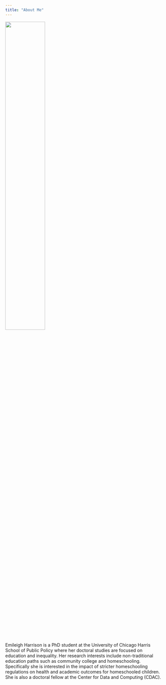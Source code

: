 ```yaml
---
title: "About Me"
---
```


<img src="emileighharrison.github.io/files/outdoor_headshot.JPG" style="width:50%">

Emileigh Harrison is a PhD student at the University of Chicago Harris School of Public Policy where her doctoral studies are focused on education and inequality. Her research interests include non-traditional education paths such as community college and homeschooling. Specifically she is interested in the impact of stricter homeschooling regulations on health and academic outcomes for homeschooled children. She is also a doctoral fellow at the Center for Data and Computing (CDAC).

